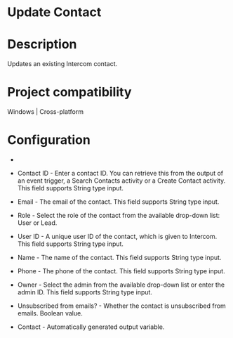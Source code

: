 ﻿# Update Contact

# Description

Updates an existing Intercom contact.

# Project compatibility

Windows | Cross-platform

# Configuration

* 
* Contact ID - Enter a contact ID. You can retrieve this from the output of an event trigger, a Search Contacts activity or a Create Contact activity. This field supports String type input.
* Email - The email of the contact. This field supports String type input.
* Role - Select the role of the contact from the available drop-down list: User or Lead.
* User ID - A unique user ID of the contact, which is given to Intercom. This field supports String type input.
* Name - The name of the contact. This field supports String type input.
* Phone - The phone of the contact. This field supports String type input.
* Owner - Select the admin from the available drop-down list or enter the admin ID. This field supports String type input.







* Unsubscribed from emails? - Whether the contact is unsubscribed from emails. Boolean value.



* Contact - Automatically generated output variable.
